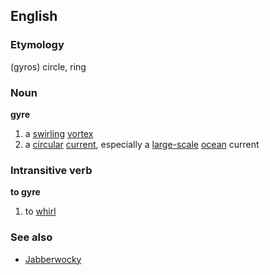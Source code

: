 ==English==
===Etymology===
{{Gr.}} (gyros) circle, ring
===Noun===
{{wikipedia}}
'''gyre'''
# a [[swirling]] [[vortex]]
# a [[circular]] [[current]], especially a [[large-scale]] [[ocean]] current
===Intransitive verb===
'''to gyre'''
# to [[whirl]]
===See also===
*[[Jabberwocky]]